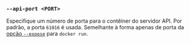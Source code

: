 ### `--api-port <PORT>`

Especifique um número de porta para o contêiner do servidor API.
Por padrão, a porta `61016` é usada.
Semelhante à forma apenas de porta da [opção `--expose`][docker run expose] para `docker run`.

[docker run expose]: https://docs.docker.com/reference/cli/docker/container/run/#publish